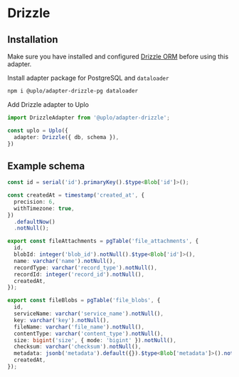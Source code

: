 # Drizzle

## Installation

Make sure you have installed and configured [Drizzle ORM](https://orm.drizzle.team) before using this adapter.

Install adapter package for PostgreSQL and `dataloader`

```sh npm2yarn
npm i @uplo/adapter-drizzle-pg dataloader
```

Add Drizzle adapter to Uplo

```ts
import DrizzleAdapter from '@uplo/adapter-drizzle';

const uplo = Uplo({
  adapter: Drizzle({ db, schema }),
})
```

## Example schema

```ts
const id = serial('id').primaryKey().$type<Blob['id']>();

const createdAt = timestamp('created_at', {
  precision: 6,
  withTimezone: true,
})
  .defaultNow()
  .notNull();

export const fileAttachments = pgTable('file_attachments', {
  id,
  blobId: integer('blob_id').notNull().$type<Blob['id']>(),
  name: varchar('name').notNull(),
  recordType: varchar('record_type').notNull(),
  recordId: integer('record_id').notNull(),
  createdAt,
});

export const fileBlobs = pgTable('file_blobs', {
  id,
  serviceName: varchar('service_name').notNull(),
  key: varchar('key').notNull(),
  fileName: varchar('file_name').notNull(),
  contentType: varchar('content_type').notNull(),
  size: bigint('size', { mode: 'bigint' }).notNull(),
  checksum: varchar('checksum').notNull(),
  metadata: jsonb('metadata').default({}).$type<Blob['metadata']>().notNull(),
  createdAt,
});
```
